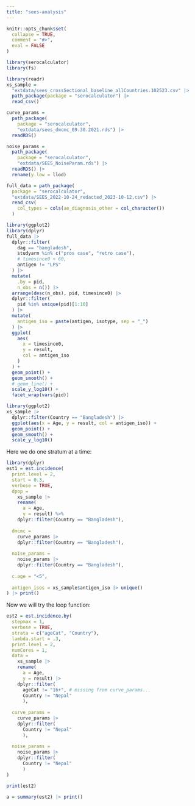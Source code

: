 ```yaml
---
title: "sees-analysis"
---
```


```r
knitr::opts_chunk$set(
  collapse = TRUE,
  comment = "#>",
  eval = FALSE
)
```

```r
library(serocalculator)
library(fs)
```

```r

library(readr)
xs_sample = 
  "extdata/sees_crossSectional_baseline_allCountries.102523.csv" |> 
  path_package(package = "serocalculator") |> 
  read_csv()

curve_params = 
  path_package(
    package = "serocalculator",
    "extdata/sees_dmcmc_09.30.2021.rds") |> 
  readRDS()

noise_params = 
  path_package(
    package = "serocalculator",
    "extdata/SEES_NoiseParam.rds") |> 
  readRDS() |> 
  rename(y.low = llod)

full_data = path_package(
  package = "serocalculator",
  "extdata/SEES_2022-10-24_redacted_2023-10-12.csv") |> 
  read_csv(
    col_types = cols(ae_diagnosis_other = col_character())
  )

```

```r
library(ggplot2)
library(dplyr)
full_data |> 
  dplyr::filter(
    dag == "bangladesh",
    studyarm %in% c("pros case", "retro case"),
    # timesince0 < 60,
    antigen != "LPS"
  ) |>
  mutate(
    .by = pid,
    n_obs = n()) |> 
  arrange(desc(n_obs), pid, timesince0) |> 
  dplyr::filter(
    pid %in% unique(pid)[1:10]
  ) |> 
  mutate(
    antigen_iso = paste(antigen, isotype, sep = "_")
  ) |> 
  ggplot(
    aes(
      x = timesince0,
      y = result,
      col = antigen_iso
    )
  ) +
  geom_point() + 
  geom_smooth() +
  # geom_line() +
  scale_y_log10() +
  facet_wrap(vars(pid))
```


```r
library(ggplot2)
xs_sample |>
  dplyr::filter(Country == "Bangladesh") |> 
  ggplot(aes(x = Age, y = result, col = antigen_iso)) +
  geom_point() + 
  geom_smooth() + 
  scale_y_log10()
```

Here we do one stratum at a time:

```r
library(dplyr)
est1 = est.incidence(
  print.level = 2,
  start = 0.3,
  verbose = TRUE,
  dpop = 
    xs_sample |> 
    rename(
      a = Age,
      y = result) %>% 
    dplyr::filter(Country == "Bangladesh"),
  
  dmcmc = 
    curve_params |> 
    dplyr::filter(Country == "Bangladesh"),
  
  noise_params = 
    noise_params |> 
    dplyr::filter(Country == "Bangladesh"),
  
  c.age = "<5",
  
  antigen_isos = xs_sample$antigen_iso |> unique()
) |> print()


```

Now we will try the loop function:

```r

est2 = est.incidence.by(
  stepmax = 1,
  verbose = TRUE,
  strata = c("ageCat", "Country"),
  lambda.start = .3,
  print.level = 2,
  numCores = 1,
  data = 
    xs_sample |> 
    rename(
      a = Age,
      y = result) |> 
    dplyr::filter(
      ageCat != "16+", # missing from curve_params...
      Country != "Nepal"
      ),
  
  curve_params = 
    curve_params |> 
    dplyr::filter(
      Country != "Nepal"
      ),
  
  noise_params = 
    noise_params |> 
    dplyr::filter(
      Country != "Nepal"
      )
)

```

```r
print(est2)

```

```r
a = summary(est2) |> print()
```


